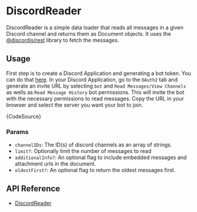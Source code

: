 
# DiscordReader

DiscordReader is a simple data loader that reads all messages in a given Discord channel and returns them as Document objects.
It uses the [@discordjs/rest](https://github.com/discordjs/discord.js/tree/main/packages/rest) library to fetch the messages.

## Usage

First step is to create a Discord Application and generating a bot token. You can do that [here](https://discord.com/developers/applications).
In your Discord Application, go to the `OAuth2` tab and generate an invite URL by selecting `bot` and `Read Messages/View Channels` as wells as `Read Message History` bot permissions.
This will invite the bot with the necessary permissions to read messages.
Copy the URL in your browser and select the server you want your bot to join.

<CodeBlock language="ts">{CodeSource}</CodeBlock>

### Params

- `channelIDs`: The ID(s) of discord channels as an array of strings.
- `limit?`: Optionally limit the number of messages to read
- `additionalInfo?`: An optional flag to include embedded messages and attachment urls in the document.
- `oldestFirst?`: An optional flag to return the oldest messages first.

## API Reference

- [DiscordReader](../../api/classes/DiscordReader.md)
